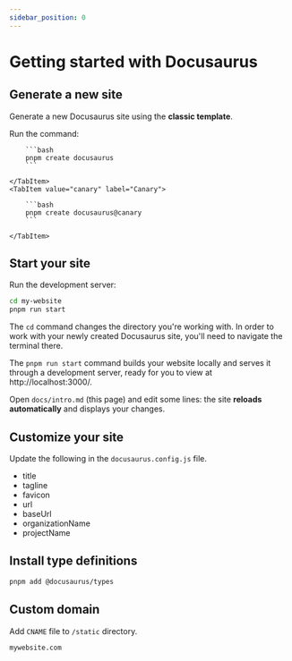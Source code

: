 ```yaml
---
sidebar_position: 0
---
```


# Getting started with Docusaurus

## Generate a new site

Generate a new Docusaurus site using the **classic template**.

Run the command:

<Tabs>
    <TabItem value="latest" label="Latest" default>

        ```bash
        pnpm create docusaurus
        ```

    </TabItem>
    <TabItem value="canary" label="Canary">

        ```bash
        pnpm create docusaurus@canary
        ```

    </TabItem>

</Tabs>

## Start your site

Run the development server:

```bash
cd my-website
pnpm run start
```

The `cd` command changes the directory you're working with. In order to work with your newly created Docusaurus site, you'll need to navigate the terminal there.

The `pnpm run start` command builds your website locally and serves it through a development server, ready for you to view at http://localhost:3000/.

Open `docs/intro.md` (this page) and edit some lines: the site **reloads automatically** and displays your changes.

## Customize your site

Update the following in the `docusaurus.config.js` file.

-   title
-   tagline
-   favicon
-   url
-   baseUrl
-   organizationName
-   projectName

## Install type definitions

```bash
pnpm add @docusaurus/types
```

## Custom domain

Add `CNAME` file to `/static` directory.

```
mywebsite.com
```
